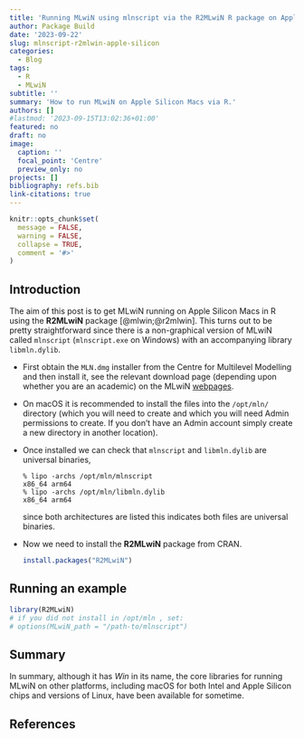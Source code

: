 ```yaml
---
title: 'Running MLwiN using mlnscript via the R2MLwiN R package on Apple Silicon Macs '
author: Package Build
date: '2023-09-22'
slug: mlnscript-r2mlwin-apple-silicon
categories:
  - Blog
tags:
  - R
  - MLwiN
subtitle: ''
summary: 'How to run MLwiN on Apple Silicon Macs via R.'
authors: []
#lastmod: '2023-09-15T13:02:36+01:00'
featured: no
draft: no
image:
  caption: ''
  focal_point: 'Centre'
  preview_only: no
projects: []
bibliography: refs.bib
link-citations: true
---
```


```r
knitr::opts_chunk$set(
  message = FALSE,
  warning = FALSE,
  collapse = TRUE,
  comment = '#>'
)
```

## Introduction

The aim of this post is to get MLwiN running on Apple Silicon Macs in R using the **R2MLwiN** package [@mlwin;@r2mlwin]. This turns out to be pretty straightforward since there is a non-graphical version of MLwiN called `mlnscript` (`mlnscript.exe` on Windows) with an accompanying library `libmln.dylib`.

* First obtain the `MLN.dmg` installer from the Centre for Multilevel Modelling and then install it, see the relevant download page (depending upon whether you are an academic) on the MLwiN [webpages](https://www.bristol.ac.uk/cmm/software/mlwin/).
* On macOS it is recommended to install the files into the `/opt/mln/` directory (which you will need to create and which you will need Admin permissions to create. If you don't have an Admin account simply create a new directory in another location).
* Once installed we can check that `mlnscript` and `libmln.dylib` are universal binaries,
  ```
  % lipo -archs /opt/mln/mlnscript
  x86_64 arm64
  % lipo -archs /opt/mln/libmln.dylib
  x86_64 arm64
  ```
  since both architectures are listed this indicates both files are universal binaries.

* Now we need to install the **R2MLwiN** package from CRAN.
  ```r
  install.packages("R2MLwiN")
  ```

## Running an example

```r
library(R2MLwiN)
# if you did not install in /opt/mln , set:
# options(MLwiN_path = "/path-to/mlnscript")
```

## Summary

In summary, although it has *Win* in its name, the core libraries for running MLwiN on other platforms, including macOS for both Intel and Apple Silicon chips and versions of Linux, have been available for sometime.

## References
